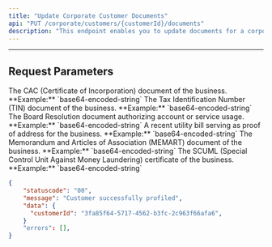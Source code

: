 ```yaml
---
title: "Update Corporate Customer Documents"
api: "PUT /corporate/customers/{customerId}/documents"
description: "This endpoint enables you to update documents for a corporate customer"
---
```

---

## Request Parameters

<ParamField body="cac" type="string" optional>
	The CAC (Certificate of Incorporation) document of the business. **Example:** `base64-encoded-string`
</ParamField>

<ParamField body="tin" type="string" optional>
	The Tax Identification Number (TIN) document of the business. **Example:** `base64-encoded-string`
</ParamField>

<ParamField body="boardResolution" type="string" optional>
	The Board Resolution document authorizing account or service usage. **Example:** `base64-encoded-string`
</ParamField>

<ParamField body="utilityBill" type="string" optional>
	A recent utility bill serving as proof of address for the business. **Example:** `base64-encoded-string`
</ParamField>

<ParamField body="memart" type="string" optional>
	The Memorandum and Articles of Association (MEMART) document of the business. **Example:** `base64-encoded-string`
</ParamField>

<ParamField body="scuml" type="string" optional>
	The SCUML (Special Control Unit Against Money Laundering) certificate of the business. **Example:** `base64-encoded-string`
</ParamField>


<ResponseExample>

```json
{
    "statuscode": "00",
    "message": "Customer successfully profiled",
    "data": {
      "customerId": "3fa85f64-5717-4562-b3fc-2c963f66afa6",
    }
    "errors": [],
}
```

</ResponseExample>
